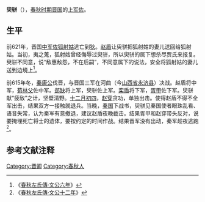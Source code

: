 {{Infobox 先秦人物
|名稱=臾骈
|姓=
|氏=臾
|名=骈
|字=
|別名=
|別字=
|諡號=
|時代=[[春秋時期|春秋時期]]
|國家=[[晉國|晉國]]
|身份=
|官位=[[晋国|晋国]][[上军佐|上军佐]] 
|爵位=
|出生日期=
|出生地點=
|逝世日期=
|逝世地點=
|在位年代=
|父=
|母=
|正妻=
|妾=
|夫=
|子女=
|太子=
|都城=
|居所=
|墓葬=
|著作=
}}
'''臾骈'''（{{bd|？||？||catIdx=Y臾}}），[[春秋时期|春秋时期]][[晋国|晋国]]的[[上军佐|上军佐]]。
==生平==
前621年，晋国[[中军佐|中军佐]][[狐射姑|狐射姑]]逃亡到[[狄|狄]]。[[赵盾|赵盾]]让臾骈把狐射姑的妻儿送回给狐射姑。当初，夷之蒐，狐射姑曾经侮辱过臾骈，所以臾骈的属下想杀尽贾氏来报复。臾骈不同意，说“敌惠敌怨，不在后嗣”，不同意属下的说法，安全将狐射姑的妻儿送到边境上<ref>《[[s:春秋左氏傳/文公|春秋左氏傳·文公六年]]》</ref>。

前615年冬，[[秦康公|秦康公]]伐晋，与晋国三军在河曲（今[[山西省|山西省]][[永济县|永济县]]）决战。赵盾将中军，[[荀林父|荀林父]]佐中军。[[郤缺|郤缺]]将上军，臾骈佐上军。[[栾盾|栾盾]]将下军，[[胥甲|胥甲]]佐下军。臾骈献“疲敌”之计，坚壁清野。[[十二月初四|十二月初四]]，[[赵穿|赵穿]]贪功，单独出击。使得赵盾不得不全军出击，结果双方一接触就退兵。当晚，[[秦国|秦国]]下战书，臾骈见秦国使者眼珠乱看、语音失常，认为秦军有意撤退，建议赵盾夜晚截击。结果胥甲和赵穿带头反对，说要掩埋死亡将士的遗体，要按约定的时间作战。结果晋军没有出动，秦军趁夜逃跑<ref>《[[s:春秋左氏傳/文公|春秋左氏傳·文公十二年]]》</ref>。

==参考文献注释==
{{Reflist}}
[[Category:晋卿|Category:晋卿]]
[[Category:春秋人|Category:春秋人]]